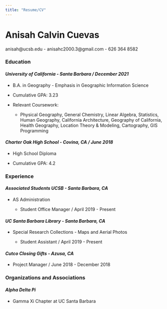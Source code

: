 ```yaml
---
title: "Resume/CV"
---
```

  

# Anisah Calvin Cuevas

anisah@ucsb.edu - anisahc2000.3@gmail.com - 626 364 8582


### **Education**


#### *University of California - Santa Barbara / December 2021*

- B.A. in Geography - Emphasis in Geographic Information Science

- Cumulative GPA: 3.23

- Relevant Coursework:
  - Physical Geography, General Chemistry, Linear Algebra, Statistics,      Human Geography, California Architecture, Geography of California,      Health Geography, Location Theory & Modeling, Cartography, GIS          Programming
  
  
#### *Charter Oak High School - Covina, CA / June 2018*

- High School Diploma

- Cumulative GPA: 4.2

### **Experience**

#### *Associated Students UCSB - Santa Barbara, CA*

- AS Administration

  - Student Office Manager / April 2019 - Present

#### *UC Santa Barbara Library - Santa Barbara, CA*

- Special Research Collections - Maps and Aerial Photos

  - Student Assistant / April 2019 - Present
  
#### *Cutco Closing Gifts - Azusa, CA*

- Project Manager / June 2018 - December 2018


### **Organizations and Associations**

#### *Alpha Delta Pi*

- Gamma Xi Chapter at UC Santa Barbara


